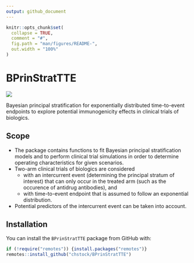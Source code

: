 ```yaml
---
output: github_document
---
```


<!-- README.md is generated from README.Rmd. Please edit that file -->

```r
knitr::opts_chunk$set(
  collapse = TRUE,
  comment = "#",
  fig.path = "man/figures/README-",
  out.width = "100%"
)
```

# BPrinStratTTE

<!-- badges: start -->
[![](https://img.shields.io/badge/lifecycle-experimental-orange.svg)](https://lifecycle.r-lib.org/articles/stages.html#experimental)
<!-- badges: end -->

Bayesian principal stratification for exponentially distributed time-to-event endpoints to explore potential immunogenicity effects in clinical trials of biologics.

## Scope

- The package contains functions to fit Bayesian principal stratification models and to perform clinical trial simulations in order to determine operating characteristics for given scenarios.
- Two-arm clinical trials of biologics are considered 
  - with an intercurrent event (determining the principal stratum of interest) that can only occur in the treated arm (such as the occurence of antidrug antibodies), and
  - with time-to-event endpoint that is assumed to follow an exponential distribution.
- Potential predictors of the intercurrent event can be taken into account.

## Installation

You can install the `BPrinStratTTE` package from GitHub with: 

```r
if (!require("remotes")) {install.packages("remotes")}
remotes::install_github("chstock/BPrinStratTTE")
```



